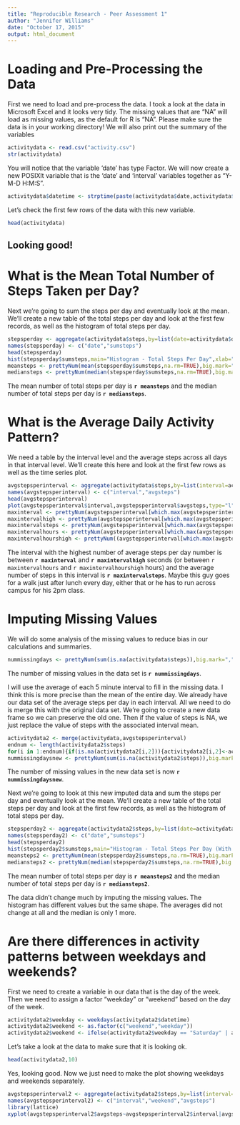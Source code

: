 ```yaml
---
title: "Reproducible Research - Peer Assessment 1"
author: "Jennifer Williams"
date: "October 17, 2015"
output: html_document
---
```


# Loading and Pre-Processing the Data

First we need to load and pre-process the data. I took a look at the data in Microsoft Excel and it looks very tidy. The missing values that are "NA" will load as missing values, as the default for R is "NA". Please make sure the data is in your working directory! We will also print out the summary of the variables 

```r
activitydata <- read.csv("activity.csv")
str(activitydata)
```

You will notice that the variable 'date' has type Factor. We will now create a new POSIXlt variable that is the 'date' and 'interval' variables together as "Y-M-D H:M:S".

```r
activitydata$datetime <- strptime(paste(activitydata$date,activitydata$interval),format="%Y-%m-%d%S")
```

Let's check the first few rows of the data with this new variable.

```r
head(activitydata)
```

## **Looking good!**

# What is the Mean Total Number of Steps Taken per Day?

Next we're going to sum the steps per day and eventually look at the mean. We'll create a new table of the total steps per day and look at the first few records, as well as the histogram of total steps per day.

```r
stepsperday <- aggregate(activitydata$steps,by=list(date=activitydata$date),FUN=sum)
names(stepsperday) <- c("date","sumsteps")
head(stepsperday)
hist(stepsperday$sumsteps,main="Histogram - Total Steps Per Day",xlab="Total Steps Per Day",col="purple")
meansteps <- prettyNum(mean(stepsperday$sumsteps,na.rm=TRUE),big.mark=",",digits=2)
mediansteps <- prettyNum(median(stepsperday$sumsteps,na.rm=TRUE),big.mark=",",digits=2)
```

The mean number of total steps per day is **`r meansteps`** and the median number of total steps per day is **`r mediansteps`**.

# What is the Average Daily Activity Pattern?

We need a table by the interval level and the average steps across all days in that interval level. We'll create this here and look at the first few rows as well as the time series plot.

```r
avgstepsperinterval <- aggregate(activitydata$steps,by=list(interval=activitydata$interval),FUN=mean,na.rm=TRUE)
names(avgstepsperinterval) <- c("interval","avgsteps")
head(avgstepsperinterval)
plot(avgstepsperinterval$interval,avgstepsperinterval$avgsteps,type="l",main="Time Series - Average Steps per Time Interval",xlab="Time Interval (seconds)",ylab="Average Steps",col="darkgreen")
maxinterval <- prettyNum(avgstepsperinterval[which.max(avgstepsperinterval$avgsteps),1],big.mark=",",digits=2)
maxintervalhigh <- prettyNum(avgstepsperinterval[which.max(avgstepsperinterval$avgsteps),1]+5,big.mark=",",digits=2)
maxintervalsteps <- prettyNum(avgstepsperinterval[which.max(avgstepsperinterval$avgsteps),2],big.mark=",",digits=2)
maxintervalhours <- prettyNum(avgstepsperinterval[which.max(avgstepsperinterval$avgsteps),1]/60,big.mark=",",digits=4)
maxintervalhourshigh <- prettyNum((avgstepsperinterval[which.max(avgstepsperinterval$avgsteps),1]+5)/60,big.mark=",",digits=4)
```

The interval with the highest number of average steps per day number is between **`r maxinterval`** and **`r maxintervalhigh`** seconds (or between `r maxintervalhours` and `r maxintervalhourshigh` hours) and the average number of steps in this interval is **`r maxintervalsteps`**. Maybe this guy goes for a walk just after lunch every day, either that or he has to run across campus for his 2pm class.

# Imputing Missing Values

We will do some analysis of the missing values to reduce bias in our calculations and summaries.

```r
nummissingdays <- prettyNum(sum(is.na(activitydata$steps)),big.mark=",",digits=2)
```

The number of missing values in the data set is **`r nummissingdays`**.

I will use the average of each 5 minute interval to fill in the missing data. I think this is more precise than the mean of the entire day. We already have our data set of the average steps per day in each interval. All we need to do is merge this with the original data set. We're going to create a new data frame so we can preserve the old one. Then if the value of steps is NA, we just replace the value of steps with the associated interval mean.

```r
activitydata2 <- merge(activitydata,avgstepsperinterval)
endnum <- length(activitydata2$steps)
for(i in 1:endnum){if(is.na(activitydata2[i,2])){activitydata2[i,2]<-activitydata2[i,5]}}
nummissingdaysnew <- prettyNum(sum(is.na(activitydata2$steps)),big.mark=",",digits=2)
```

The number of missing values in the new data set is now **`r nummissingdaysnew`**.

Next we're going to look at this new imputed data and sum the steps per day and eventually look at the mean. We'll create a new table of the total steps per day and look at the first few records, as well as the histogram of total steps per day.

```r
stepsperday2 <- aggregate(activitydata2$steps,by=list(date=activitydata2$date),FUN=sum)
names(stepsperday2) <- c("date","sumsteps")
head(stepsperday2)
hist(stepsperday2$sumsteps,main="Histogram - Total Steps Per Day (With Imputed values)",xlab="Total Steps Per Day",col="violetred")
meansteps2 <- prettyNum(mean(stepsperday2$sumsteps,na.rm=TRUE),big.mark=",",digits=2)
mediansteps2 <- prettyNum(median(stepsperday2$sumsteps,na.rm=TRUE),big.mark=",",digits=2)
```

The mean number of total steps per day is **`r meansteps2`** and the median number of total steps per day is **`r mediansteps2`**.

The data didn't change much by imputing the missing values. The histogram has different values but the same shape. The averages did not change at all and the median is only 1 more.

# Are there differences in activity patterns between weekdays and weekends?

First we need to create a variable in our data that is the day of the week. Then we need to assign a factor "weekday" or "weekend" based on the day of the week.

```r
activitydata2$weekday <- weekdays(activitydata2$datetime)
activitydata2$weekend <- as.factor(c("weekend","weekday"))
activitydata2$weekend <- ifelse(activitydata2$weekday == "Saturday" | activitydata2$weekday == "Sunday", "weekend", "weekday")
```

Let's take a look at the data to make sure that it is looking ok.

```r
head(activitydata2,10)
```

Yes, looking good. Now we just need to make the plot showing weekdays and weekends separately.

```r
avgstepsperinterval2 <- aggregate(activitydata2$steps,by=list(interval=activitydata2$interval,weekend=activitydata2$weekend),FUN=mean,na.rm=TRUE)
names(avgstepsperinterval2) <- c("interval","weekend","avgsteps")
library(lattice)
xyplot(avgstepsperinterval2$avgsteps~avgstepsperinterval2$interval|avgstepsperinterval2$weekend,avgstepsperinterval2,type="l",xlab="Time Interval (seconds)",ylab="Average Steps",main="Time Series - Average Steps per Time Interval",layout=c(1,2))
```